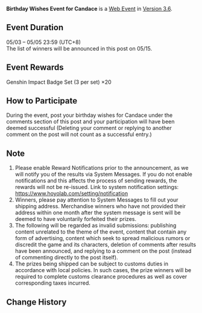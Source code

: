 {{Event
|name              = Birthday Wishes Event for Candace
|image             = Birthday Wishes 2023-05-03 Candace.png
|type              = Web
|group             = Submission
|time_known        = yes
|time_start        = 2023-05-03 12:00:00
|time_start_offset = GMT+8
|time_end          = 2023-05-05 23:59:59
|time_end_offset   = GMT+8
|link              = https://www.hoyolab.com/article/18239339
}}
{{Description|Olah! Hello, Travelers~<br>Today is Candace's birthday, so let's send Candace our best wishes! Write your well wishes in the comments for a chance to win a set of Genshin Impact badges (3 pieces per set)~<br>P.S.: Don't forget to read Candace's birthday message in your in-game mail!}}
'''Birthday Wishes Event for Candace''' is a [[Web Event]] in [[Version 3.6]].

==Event Duration==
05/03 – 05/05 23:59 (UTC+8)<br>
The list of winners will be announced in this post on 05/15.

==Event Rewards==
Genshin Impact Badge Set (3 per set) ×20

==How to Participate==
During the event, post your birthday wishes for Candace under the comments section of this post and your participation will have been deemed successful (Deleting your comment or replying to another comment on the post will not count as a successful entry.)

==Note==
# Please enable Reward Notifications prior to the announcement, as we will notify you of the results via System Messages. If you do not enable notifications and this affects the process of sending rewards, the rewards will not be re-issued. Link to system notification settings: https://www.hoyolab.com/setting/notification
# Winners, please pay attention to System Messages to fill out your shipping address. Merchandise winners who have not provided their address within one month after the system message is sent will be deemed to have voluntarily forfeited their prizes.
# The following will be regarded as invalid submissions: publishing content unrelated to the theme of the event, content that contain any form of advertising, content which seek to spread malicious rumors or discredit the game and its characters, deletion of comments after results have been announced, and replying to a comment on the post (instead of commenting directly to the post itself).
# The prizes being shipped can be subject to customs duties in accordance with local policies. In such cases, the prize winners will be required to complete customs clearance procedures as well as cover corresponding taxes incurred.

==Change History==
{{Change History|3.6}}